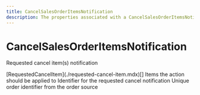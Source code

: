 ```yaml
---
title: CancelSalesOrderItemsNotification
description: The properties associated with a CancelSalesOrderItemsNotification
---
```


CancelSalesOrderItemsNotification
===============================================
Requested cancel item(s) notification

<Reference>
  <Field name="items" nullable={false}>
    <Type>
      [RequestedCancelItem](./requested-cancel-item.mdx)[]
    </Type>
    <Description>
      Items the action should be applied to
    </Description>
  </Field>
  <Field name="notification_id" type="string" nullable={false}>
    <Description>
      Identifier for the requested cancel notification
    </Description>
  </Field>
  <Field name="order_id" type="string" nullable={false}>
    <Description>
      Unique order identifier from the order source
    </Description>
  </Field>
</Reference>